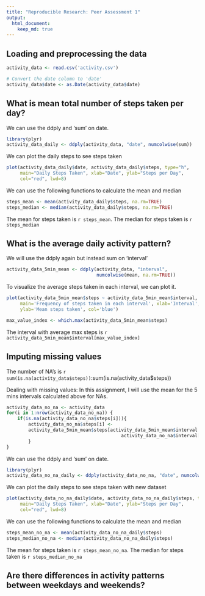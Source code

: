```yaml
---
title: "Reproducible Research: Peer Assessment 1"
output: 
  html_document:
    keep_md: true
---
```



## Loading and preprocessing the data
```r
activity_data <- read.csv('activity.csv')

# Convert the date column to 'date'
activity_data$date <- as.Date(activity_data$date) 
```

## What is mean total number of steps taken per day?
We can use the ddply and 'sum' on date.
```r
library(plyr)
activity_data_daily <- ddply(activity_data, "date", numcolwise(sum))
```

We can plot the daily steps to see steps taken
```r
plot(activity_data_daily$date, activity_data_daily$steps, type="h", 
     main="Daily Steps Taken", xlab="Date", ylab="Steps per Day", 
     col="red", lwd=8)
```

We can use the following functions to calculate the mean and median
```r
steps_mean <- mean(activity_data_daily$steps, na.rm=TRUE)
steps_median <- median(activity_data_daily$steps, na.rm=TRUE)
```
The mean for steps taken is `r steps_mean`. The median for steps taken is `r steps_median`

## What is the average daily activity pattern?
We will use the ddply again but instead sum on 'interval'

```r
activity_data_5min_mean <- ddply(activity_data, "interval", 
                                 numcolwise(mean, na.rm=TRUE))
```

To visualize the average steps taken in each interval, we can plot it.

```r
plot(activity_data_5min_mean$steps ~ activity_data_5min_mean$interval, type='l',
     main='Frequency of steps taken in each interval', xlab='Interval', 
     ylab='Mean steps taken', col='blue')
```

```r
max_value_index <- which.max(activity_data_5min_mean$steps)
```

The interval with average max steps is `r activity_data_5min_mean$interval[max_value_index]`

## Imputing missing values
The number of NA's is `r sum(is.na(activity_data$steps))`:sum(is.na(activity_data$steps))

Dealing with missing values:
In this assignment, I will use the mean for the 5 mins intervals calculated above
for NAs.

```r
activity_data_no_na <- activity_data
for(i in 1:nrow(activity_data_no_na)) {
    if(is.na(activity_data_no_na$steps[i])){
        activity_data_no_na$steps[i] <- 
        activity_data_5min_mean$steps[activity_data_5min_mean$interval == 
                                          activity_data_no_na$interval[i]]
        }
}
```

We can use the ddply and 'sum' on date.
```r
library(plyr)
activity_data_no_na_daily <- ddply(activity_data_no_na, "date", numcolwise(sum))
```
We can plot the daily steps to see steps taken with new dataset
```r
plot(activity_data_no_na_daily$date, activity_data_no_na_daily$steps, type="h", 
     main="Daily Steps Taken", xlab="Date", ylab="Steps per Day", 
     col="red", lwd=8)
```

We can use the following functions to calculate the mean and median
```r
steps_mean_no_na <- mean(activity_data_no_na_daily$steps)
steps_median_no_na <- median(activity_data_no_na_daily$steps)
```
The mean for steps taken is `r steps_mean_no_na `. The median for steps taken is `r steps_median_no_na`


## Are there differences in activity patterns between weekdays and weekends?
